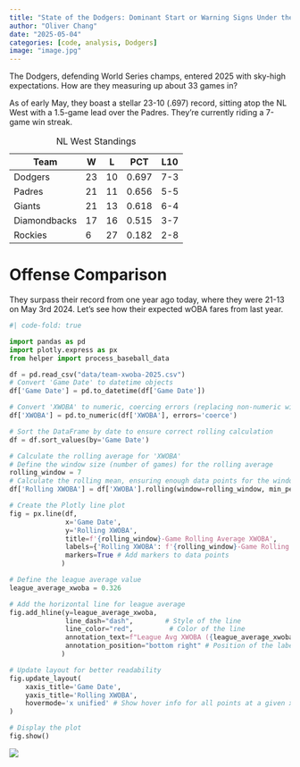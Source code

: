 ```yaml
---
title: "State of the Dodgers: Dominant Start or Warning Signs Under the Surface? (Early May 2025 Check-in)"
author: "Oliver Chang"
date: "2025-05-04"
categories: [code, analysis, Dodgers]
image: "image.jpg"
---
```


The Dodgers, defending World Series champs, entered 2025 with sky-high expectations. How are they measuring up about 33 games in?

As of early May, they boast a stellar 23-10 (.697) record, sitting atop the NL West with a 1.5-game lead over the Padres. They're currently riding a 7-game win streak.

| Team | W | L | PCT | L10 |
|---------|-----|------|------|------|
| Dodgers |  23 | 10 |  0.697   | 7-3
| Padres     | 21  |   11 |  0.656   | 5-5
| Giants       | 21    |  13 |   0.618    | 6-4
| Diamondbacks       | 17    |  16 |   0.515    | 3-7
| Rockies       | 6    |  27 |   0.182    | 2-8

: NL West Standings

# Offense Comparison

They surpass their record from one year ago today, where they were 21-13 on May 3rd 2024. Let's see how their expected wOBA fares from last year. 

```python
#| code-fold: true

import pandas as pd
import plotly.express as px
from helper import process_baseball_data

df = pd.read_csv("data/team-xwoba-2025.csv")
# Convert 'Game Date' to datetime objects
df['Game Date'] = pd.to_datetime(df['Game Date'])

# Convert 'XWOBA' to numeric, coercing errors (replacing non-numeric with NaN)
df['XWOBA'] = pd.to_numeric(df['XWOBA'], errors='coerce')

# Sort the DataFrame by date to ensure correct rolling calculation
df = df.sort_values(by='Game Date')

# Calculate the rolling average for 'XWOBA'
# Define the window size (number of games) for the rolling average
rolling_window = 7
# Calculate the rolling mean, ensuring enough data points for the window
df['Rolling XWOBA'] = df['XWOBA'].rolling(window=rolling_window, min_periods=1).mean()

# Create the Plotly line plot
fig = px.line(df,
              x='Game Date',
              y='Rolling XWOBA',
              title=f'{rolling_window}-Game Rolling Average XWOBA',
              labels={'Rolling XWOBA': f'{rolling_window}-Game Rolling Avg XWOBA', 'Game Date': 'Date'},
              markers=True # Add markers to data points
             )

# Define the league average value
league_average_xwoba = 0.326

# Add the horizontal line for league average
fig.add_hline(y=league_average_xwoba,
              line_dash="dash",        # Style of the line
              line_color="red",         # Color of the line
              annotation_text=f"League Avg XWOBA ({league_average_xwoba})", # Text label
              annotation_position="bottom right" # Position of the label
             )

# Update layout for better readability
fig.update_layout(
    xaxis_title='Game Date',
    yaxis_title='Rolling XWOBA',
    hovermode='x unified' # Show hover info for all points at a given x-value
)

# Display the plot
fig.show()
```

![](ohtani-rolling-xwoba.png)


